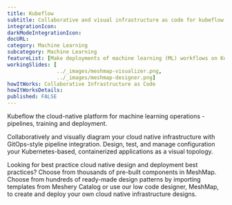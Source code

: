 ```yaml
---
title: Kubeflow
subtitle: Collaborative and visual infrastructure as code for kubeflow
integrationIcon: 
darkModeIntegrationIcon: 
docURL: 
category: Machine Learning
subcategory: Machine Learning
featureList: [Make deployments of machine learning (ML) workflows on Kubernetes simple, portable and scalable. ,Design and manage you the machine learning toolkit for Kubernetes,Easy, repeatable, portable deployments on a diverse infrastructure (for example, experimenting on a laptop, then moving to an on-premises cluster or to the cloud)]
workingSlides: [
				../_images/meshmap-visualizer.png,
				../_images/meshmap-designer.png]
howItWorks: Collaborative Infrastructure as Code
howItWorksDetails: 
published: FALSE
---
```

Kubeflow the cloud-native platform for machine learning operations - pipelines, training and deployment.
<p>
    Collaboratively and visually diagram your cloud native infrastructure with GitOps-style pipeline integration. Design, test, and manage configuration your Kubernetes-based, containerized applications as a visual topology.
</p>
<p>
    Looking for best practice cloud native design and deployment best practices? Choose from thousands of pre-built components in MeshMap. Choose from hundreds of ready-made design patterns by importing templates from Meshery Catalog or use our low code designer, MeshMap, to create and deploy your own cloud native infrastructure designs.
</p>